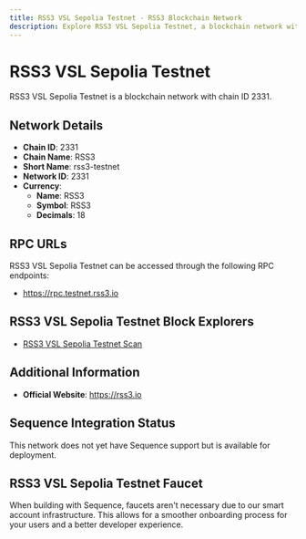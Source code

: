 ```yaml
--- 
title: RSS3 VSL Sepolia Testnet - RSS3 Blockchain Network
description: Explore RSS3 VSL Sepolia Testnet, a blockchain network with chain ID 2331. Learn about its native currency, RSS3, and how to interact with the network.
---
```


# RSS3 VSL Sepolia Testnet

RSS3 VSL Sepolia Testnet is a blockchain network with chain ID 2331.

## Network Details

- **Chain ID**: 2331
- **Chain Name**: RSS3
- **Short Name**: rss3-testnet
- **Network ID**: 2331
- **Currency**: 
  - **Name**: RSS3
  - **Symbol**: RSS3
  - **Decimals**: 18

## RPC URLs

RSS3 VSL Sepolia Testnet can be accessed through the following RPC endpoints:

- https://rpc.testnet.rss3.io

## RSS3 VSL Sepolia Testnet Block Explorers

- [RSS3 VSL Sepolia Testnet Scan](https://scan.testnet.rss3.io)

## Additional Information

- **Official Website**: https://rss3.io

## Sequence Integration Status

This network does not yet have Sequence support but is available for deployment.

## RSS3 VSL Sepolia Testnet Faucet

When building with Sequence, faucets aren't necessary due to our smart account infrastructure. This allows for a smoother onboarding process for your users and a better developer experience.
